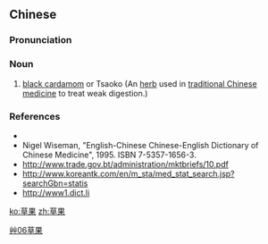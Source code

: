 ==Chinese==
{{zh-forms}}

===Pronunciation===
{{zh-pron
|m=cǎoguǒ
|cat=n
}}

===Noun===
{{zh-noun}}

# [[black cardamom]] or Tsaoko (An [[herb]] used in [[traditional Chinese medicine]] to treat weak digestion.)

===References===
* {{pedialite|草果|lang=zh}}
* Nigel Wiseman, "English-Chinese Chinese-English Dictionary of Chinese Medicine", 1995. ISBN 7-5357-1656-3.
* http://www.trade.gov.bt/administration/mktbriefs/10.pdf
* http://www.koreantk.com/en/m_sta/med_stat_search.jsp?searchGbn=statis
* http://www1.dict.li

[[Category:zh:Foods|艸06草果]]

[[ko:草果]]
[[zh:草果]]